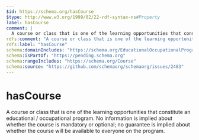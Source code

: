 ```yaml
---
$id: https://schema.org/hasCourse
$type: http://www.w3.org/1999/02/22-rdf-syntax-ns#Property
label: hasCourse
comment: |
  A course or class that is one of the learning opportunities that constitute an educational / occupational program. No information is implied about whether the course is mandatory or optional; no guarantee is implied about whether the course will be available to everyone on the program.
rdfs:comment: "A course or class that is one of the learning opportunities that constitute an educational / occupational program. No information is implied about whether the course is mandatory or optional; no guarantee is implied about whether the course will be available to everyone on the program."
rdfs:label: "hasCourse"
schema:domainIncludes: "https://schema.org/EducationalOccupationalProgram"
schema:isPartOf: "https://pending.schema.org"
schema:rangeIncludes: "https://schema.org/Course"
schema:source: "https://github.com/schemaorg/schemaorg/issues/2483"
---
```


# hasCourse

A course or class that is one of the learning opportunities that constitute an educational / occupational program. No information is implied about whether the course is mandatory or optional; no guarantee is implied about whether the course will be available to everyone on the program.

